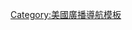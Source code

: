 {{Navbox
| name = 費城大學廣播共同體
| title  = {{link-en|費城大學廣播共同體|Philadelphia College Radio Collective}}
| listclass  = hlist
| state  = {{{state|autocollapse}}}
| list1 = 
* [[拉塞尔大学]]
* [[宾夕法尼亚大学]]
* [[聖約瑟夫大學]]
* [[天普大學]]
* [[维拉诺瓦大学]]
* [[普林斯顿大学]]
* [[斯沃斯莫爾學院]]
* [[布林莫爾學院]]
}}<noinclude>
{{collapsible option}}
[[Category:美國廣播導航模板]]
</noinclude>